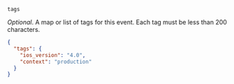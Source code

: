 `tags`

_Optional_. A map or list of tags for this event. Each tag must be less than 200 characters.

  ```json
  {
    "tags": {
      "ios_version": "4.0",
      "context": "production"
    }
  }
  ```